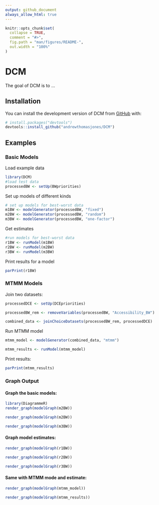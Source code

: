 ```yaml
---
output: github_document
always_allow_html: true
---
```


<!-- README.md is generated from README.Rmd. Please edit that file -->

```r
knitr::opts_chunk$set(
  collapse = TRUE,
  comment = "#>",
  fig.path = "man/figures/README-",
  out.width = "100%"
) 
```

# DCM

<!-- badges: start -->
<!-- badges: end -->

The goal of DCM is to ...

## Installation

You can install the development version of DCM from [GitHub](https://github.com/) with:

``` r
# install.packages("devtools")
devtools::install_github("andrewthomasjones/DCM")
```

## Examples

### Basic Models

Load example data
```r
library(DCM)
#load test data
processedBW <- setUp(BWpriorities)
```


Set up models of different kinds
```r
# set up models for best-worst data
m1BW <- modelGenerator(processedBW, "fixed")
m2BW <- modelGenerator(processedBW, "random")
m3BW <- modelGenerator(processedBW, "one-factor")
```

Get estimates
```r
#run models for best-worst data
r1BW <- runModel(m1BW)
r2BW <- runModel(m2BW)
r3BW <- runModel(m3BW)

```

Print results for a model
```r
parPrint(r1BW)
```

### MTMM Models

Join two datasets:

```r
processedDCE <- setUp(DCEpriorities)

processedBW_rem <- removeVariables(processedBW, "Accessibility_BW")

combined_data <- joinChoiceDatasets(processedBW_rem, processedDCE)
```

Run MTMM model

```r
mtmm_model <- modelGenerator(combined_data, "mtmm")

mtmm_results <- runModel(mtmm_model)

```

Print results:

```r
parPrint(mtmm_results)
```

### Graph Output

#### Graph the basic models:

```r
library(DiagrammeR)
render_graph(modelGraph(m2BW))
```

```r
render_graph(modelGraph(m2BW))
```

```r
render_graph(modelGraph(m3BW))
```

#### Graph model estimates:

```r
render_graph(modelGraph(r1BW))
```

```r
render_graph(modelGraph(r2BW))
```

```r
render_graph(modelGraph(r3BW))
```

#### Same with MTMM mode and estimate:

```r
render_graph(modelGraph(mtmm_model))
```

```r
render_graph(modelGraph(mtmm_results))
```



